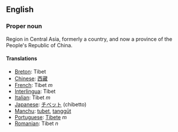 ==English==

===Proper noun===

Region in Central Asia, formerly a country, and now a province of the People's Republic of China.

====Translations====
*[[Breton]]: Tibet
*[[Chinese]]: [[西藏]]
*[[French]]: Tibet ''m''
*[[Interlingua]]: Tibet
*[[Italian]]: Tibet ''m''
*[[Japanese]]: [[チベット]] (chibetto)
*[[Manchu]]: [[tubet]], [[tanggūt]]
*[[Portuguese]]: [[Tibete]] ''m''
*[[Romanian]]: Tibet ''n''